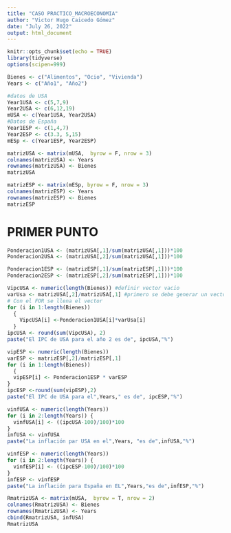 ```yaml
---
title: "CASO PRACTICO_MACROECONOMIA"
author: "Victor Hugo Caicedo Gómez"
date: "July 26, 2022"
output: html_document
---
```


```r
knitr::opts_chunk$set(echo = TRUE)
library(tidyverse)
options(scipen=999)
```

```r
Bienes <- c("Alimentos", "Ocio", "Vivienda")
Years <- c("Año1", "Año2")

#datos de USA
Year1USA <- c(5,7,9)
Year2USA <- c(6,12,19)
mUSA <- c(Year1USA, Year2USA)
#Datos de España
Year1ESP <- c(1,4,7)
Year2ESP <- c(3.3, 5,15)
mESp <- c(Year1ESP, Year2ESP)

```

```r
matrizUSA <- matrix(mUSA,  byrow = F, nrow = 3)
colnames(matrizUSA) <- Years
rownames(matrizUSA) <- Bienes
matrizUSA
```

```r
matrizESP <- matrix(mESp, byrow = F, nrow = 3)
colnames(matrizESP) <- Years
rownames(matrizESP) <- Bienes
matrizESP
```

# PRIMER PUNTO

```r
Ponderacion1USA <- (matrizUSA[,1]/sum(matrizUSA[,1]))*100
Ponderacion2USA <- (matrizUSA[,2]/sum(matrizUSA[,1]))*100
```

```r
Ponderacion1ESP <- (matrizESP[,1]/sum(matrizESP[,1]))*100
Ponderacion2ESP <- (matrizESP[,2]/sum(matrizESP[,1]))*100
```

```r
VipcUSA <- numeric(length(Bienes)) #definir vector vacio
varUsa <- matrizUSA[,2]/matrizUSA[,1] #primero se debe generar un vector nX1
# Con el FOR se llena el vector
for (i in 1:length(Bienes)) 
  {
    VipcUSA[i] <-Ponderacion1USA[i]*varUsa[i]
  }
ipcUSA <- round(sum(VipcUSA), 2)
paste("El IPC de USA para el año 2 es de", ipcUSA,"%")
```

```r

vipESP <- numeric(length(Bienes))
varESP <- matrizESP[,2]/matrizESP[,1]
for (i in 1:length(Bienes)) 
  {
  vipESP[i] <- Ponderacion1ESP * varESP
}
ipcESP <-round(sum(vipESP),2)
paste("El IPC de USA para el",Years," es de", ipcESP,"%")

```

```r
vinfUSA <- numeric(length(Years))
for (i in 2:length(Years)) {
  vinfUSA[i] <- ((ipcUSA-100)/100)*100
}
infUSA <- vinfUSA
paste("La inflación par USA en el",Years, "es de",infUSA,"%")

```

```r
vinfESP <- numeric(length(Years))
for (i in 2:length(Years)) {
  vinfESP[i] <- ((ipcESP-100)/100)*100
}
infESP <- vinfESP
paste("La inflación para España en EL",Years,"es de",infESP,"%")
```
```r
RmatrizUSA <- matrix(mUSA,  byrow = T, nrow = 2)
colnames(RmatrizUSA) <- Bienes
rownames(RmatrizUSA) <- Years 
cbind(RmatrizUSA, infUSA)
RmatrizUSA
```




